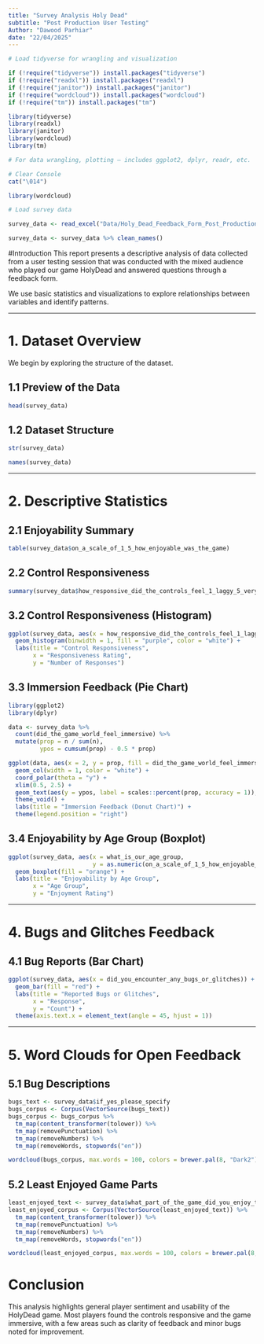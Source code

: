 ```yaml
---
title: "Survey Analysis Holy Dead"
subtitle: "Post Production User Testing"
Author: "Dawood Parhiar"
date: "22/04/2025"
---
```


```r
# Load tidyverse for wrangling and visualization

if (!require("tidyverse")) install.packages("tidyverse")
if (!require("readxl")) install.packages("readxl")
if (!require("janitor")) install.packages("janitor")
if (!require("wordcloud")) install.packages("wordcloud")
if (!require("tm")) install.packages("tm")

library(tidyverse)
library(readxl)
library(janitor)
library(wordcloud)
library(tm)

# For data wrangling, plotting — includes ggplot2, dplyr, readr, etc.

# Clear Console
cat("\014")

library(wordcloud)

# Load survey data

survey_data <- read_excel("Data/Holy_Dead_Feedback_Form_Post_Production.xlsx") 

survey_data <- survey_data %>% clean_names()
```
#Introduction
This report presents a descriptive analysis of data collected from a user testing session that was conducted with the mixed audience who played our game HolyDead and answered questions through a feedback form.

We use basic statistics and visualizations to explore relationships between variables and identify patterns.

---

# 1. Dataset Overview

We begin by exploring the structure of the dataset.

## 1.1 Preview of the Data

```r
head(survey_data)
```

## 1.2 Dataset Structure

```r
str(survey_data)
```

```r
names(survey_data)
```
---


# 2. Descriptive Statistics

## 2.1 Enjoyability Summary

```r

table(survey_data$on_a_scale_of_1_5_how_enjoyable_was_the_game)
```

## 2.2 Control Responsiveness

```r
summary(survey_data$how_responsive_did_the_controls_feel_1_laggy_5_very_responsive)
```


## 3.2 Control Responsiveness (Histogram)

```r
ggplot(survey_data, aes(x = how_responsive_did_the_controls_feel_1_laggy_5_very_responsive)) +
  geom_histogram(binwidth = 1, fill = "purple", color = "white") +
  labs(title = "Control Responsiveness",
       x = "Responsiveness Rating",
       y = "Number of Responses")
```

## 3.3 Immersion Feedback (Pie Chart)

```r
library(ggplot2)
library(dplyr)

data <- survey_data %>%
  count(did_the_game_world_feel_immersive) %>%
  mutate(prop = n / sum(n),
         ypos = cumsum(prop) - 0.5 * prop)

ggplot(data, aes(x = 2, y = prop, fill = did_the_game_world_feel_immersive)) +
  geom_col(width = 1, color = "white") +
  coord_polar(theta = "y") +
  xlim(0.5, 2.5) +
  geom_text(aes(y = ypos, label = scales::percent(prop, accuracy = 1)), color = "white") +
  theme_void() +
  labs(title = "Immersion Feedback (Donut Chart)") +
  theme(legend.position = "right")


```

## 3.4 Enjoyability by Age Group (Boxplot)

```r
ggplot(survey_data, aes(x = what_is_our_age_group,
                        y = as.numeric(on_a_scale_of_1_5_how_enjoyable_was_the_game))) +
  geom_boxplot(fill = "orange") +
  labs(title = "Enjoyability by Age Group",
       x = "Age Group",
       y = "Enjoyment Rating")
```

---

# 4. Bugs and Glitches Feedback

## 4.1 Bug Reports (Bar Chart)

```r
ggplot(survey_data, aes(x = did_you_encounter_any_bugs_or_glitches)) +
  geom_bar(fill = "red") +
  labs(title = "Reported Bugs or Glitches",
       x = "Response",
       y = "Count") +
  theme(axis.text.x = element_text(angle = 45, hjust = 1))
```

---
# 5. Word Clouds for Open Feedback

## 5.1 Bug Descriptions

```r
bugs_text <- survey_data$if_yes_please_specify
bugs_corpus <- Corpus(VectorSource(bugs_text))
bugs_corpus <- bugs_corpus %>%
  tm_map(content_transformer(tolower)) %>%
  tm_map(removePunctuation) %>%
  tm_map(removeNumbers) %>%
  tm_map(removeWords, stopwords("en"))

wordcloud(bugs_corpus, max.words = 100, colors = brewer.pal(8, "Dark2"), random.order = FALSE)
```

## 5.2 Least Enjoyed Game Parts

```r
least_enjoyed_text <- survey_data$what_part_of_the_game_did_you_enjoy_the_least
least_enjoyed_corpus <- Corpus(VectorSource(least_enjoyed_text)) %>%
  tm_map(content_transformer(tolower)) %>%
  tm_map(removePunctuation) %>%
  tm_map(removeNumbers) %>%
  tm_map(removeWords, stopwords("en"))

wordcloud(least_enjoyed_corpus, max.words = 100, colors = brewer.pal(8, "Dark2"), random.order = FALSE)
```

# Conclusion

This analysis highlights general player sentiment and usability of the HolyDead game. Most players found the controls responsive and the game immersive, with a few areas such as clarity of feedback and minor bugs noted for improvement.
